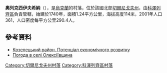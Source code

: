 {{coord|50|53|56|N|31|6|28|E|scale:100000|display=title}}

'''奧列克西伊夫希納'''（{{lang-uk|Олексіївщина}}），是[[烏克蘭|烏克蘭]]的村落，位於該國北部[[切爾尼戈夫州|切爾尼戈夫州]]，由[[科澤列齊區|科澤列齊區]]負責管轄，始建於1740年，面積1.24平方公里，海拔高度114米，2001年人口361，人口密度每平方公里290.4人。

==參考資料==
*[http://cg.gov.ua/web_docs/1/2014/03/docs/KOZELETS.PDF Козелецький район. Потенціал економічного розвитку]{{Wayback|url=http://cg.gov.ua/web_docs/1/2014/03/docs/KOZELETS.PDF |date=20151222113731 }}
* [http://weather.in.ua/ua/chernigovskaja/18842 Погода в селі Олексіївщина] {{Wayback|url=http://weather.in.ua/ua/chernigovskaja/18842 |date=20111220123217 }}

[[Category:切爾尼戈夫州村落|Category:切爾尼戈夫州村落]]
[[Category:科澤列齊區村落|Category:科澤列齊區村落]]


{{Chernihiv-geo-stub}}